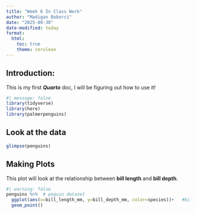 ```yaml
---
title: "Week 6 In Class Work"
author: "Madigan Boborci"
date: "2025-09-30"
date-modified: today
format: 
  html:
    toc: true
    theme: cerulean
---
```


## Introduction:
This is my first **_Quarto_** doc, I will be figuring out how to use it! 

```r
#| message: false
library(tidyverse)
library(here)
library(palmerpenguins)

```

## Look at the data
```r
glimpse(penguins)
```

## Making Plots
This plot will look at the relationship between **bill length** and **bill depth**.
```r
#| warning: false
penguins %>%  # peguin dataset
  ggplot(aes(x=bill_length_mm, y=bill_depth_mm, color=species))+   #bill length vs depth
  geom_point() 
```





